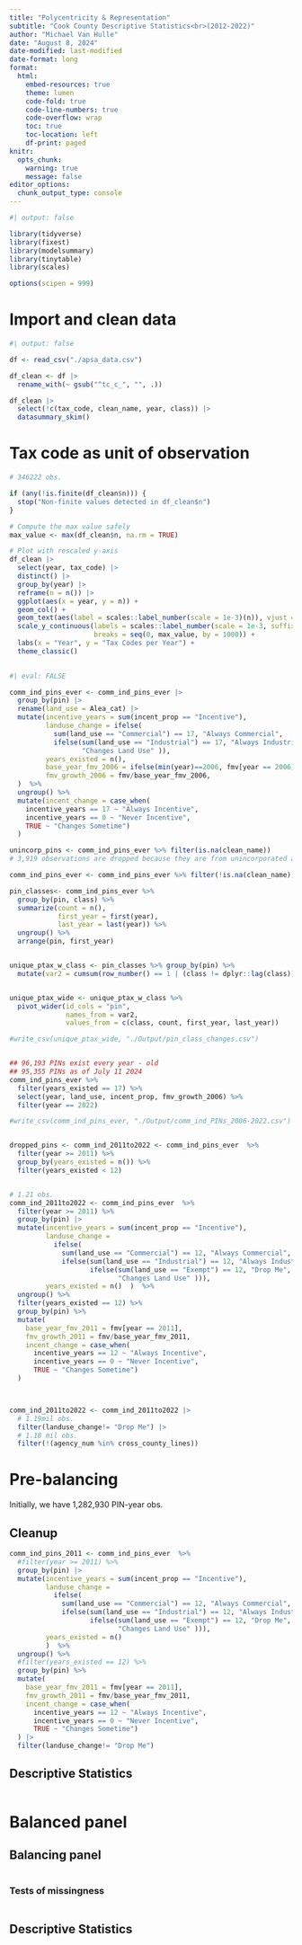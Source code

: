 ```yaml
---
title: "Polycentricity & Representation"
subtitle: "Cook County Descriptive Statistics<br>(2012-2022)"
author: "Michael Van Hulle"
date: "August 8, 2024"
date-modified: last-modified
date-format: long
format: 
  html:
    embed-resources: true
    theme: lumen
    code-fold: true
    code-line-numbers: true
    code-overflow: wrap
    toc: true
    toc-location: left
    df-print: paged
knitr: 
  opts_chunk:
    warning: true
    message: false
editor_options: 
  chunk_output_type: console
---
```


```r
#| output: false

library(tidyverse)
library(fixest)
library(modelsummary)
library(tinytable)
library(scales)

options(scipen = 999)

```

# Import and clean data

```r
#| output: false

df <- read_csv("./apsa_data.csv")

df_clean <- df |>
  rename_with(~ gsub("^tc_c_", "", .))

df_clean |>
  select(!c(tax_code, clean_name, year, class)) |>
  datasummary_skim()

```

# Tax code as unit of observation

```r

# 346222 obs.

if (any(!is.finite(df_clean$n))) {
  stop("Non-finite values detected in df_clean$n")
}

# Compute the max value safely
max_value <- max(df_clean$n, na.rm = TRUE)

# Plot with rescaled y-axis
df_clean |>
  select(year, tax_code) |>
  distinct() |>
  group_by(year) |>
  reframe(n = n()) |>
  ggplot(aes(x = year, y = n)) +
  geom_col() +
  geom_text(aes(label = scales::label_number(scale = 1e-3)(n)), vjust = -0.5) +
  scale_y_continuous(labels = scales::label_number(scale = 1e-3, suffix = "K"),
                     breaks = seq(0, max_value, by = 1000)) +
  labs(x = "Year", y = "Tax Codes per Year") +
  theme_classic()
  

```


```r
#| eval: FALSE

comm_ind_pins_ever <- comm_ind_pins_ever |>
  group_by(pin) |>
  rename(land_use = Alea_cat) |>
  mutate(incentive_years = sum(incent_prop == "Incentive"),
         landuse_change = ifelse(
           sum(land_use == "Commercial") == 17, "Always Commercial",
           ifelse(sum(land_use == "Industrial") == 17, "Always Industrial",
                  "Changes Land Use" )),
         years_existed = n(),
         base_year_fmv_2006 = ifelse(min(year)==2006, fmv[year == 2006], NA),
         fmv_growth_2006 = fmv/base_year_fmv_2006,
  )  %>%
  ungroup() %>%
  mutate(incent_change = case_when(
    incentive_years == 17 ~ "Always Incentive",
    incentive_years == 0 ~ "Never Incentive",
    TRUE ~ "Changes Sometime")
  )

unincorp_pins <- comm_ind_pins_ever %>% filter(is.na(clean_name))
# 3,919 observations are dropped because they are from unincorporated areas in Cook County.

comm_ind_pins_ever <- comm_ind_pins_ever %>% filter(!is.na(clean_name))

pin_classes<- comm_ind_pins_ever %>%
  group_by(pin, class) %>%
  summarize(count = n(),
            first_year = first(year),
            last_year = last(year)) %>%
  ungroup() %>%
  arrange(pin, first_year)


unique_ptax_w_class <- pin_classes %>% group_by(pin) %>%
  mutate(var2 = cumsum(row_number() == 1 | (class != dplyr::lag(class))))


unique_ptax_wide <- unique_ptax_w_class %>%
  pivot_wider(id_cols = "pin",
              names_from = var2,
              values_from = c(class, count, first_year, last_year))

#write_csv(unique_ptax_wide, "./Output/pin_class_changes.csv")


## 96,193 PINs exist every year - old
## 95,355 PINs as of July 11 2024
comm_ind_pins_ever %>%
  filter(years_existed == 17) %>%
  select(year, land_use, incent_prop, fmv_growth_2006) %>%
  filter(year == 2022)

#write_csv(comm_ind_pins_ever, "./Output/comm_ind_PINs_2006-2022.csv")


dropped_pins <- comm_ind_2011to2022 <- comm_ind_pins_ever  %>%
  filter(year >= 2011) %>%
  group_by(years_existed = n()) %>%
  filter(years_existed < 12)


# 1.21 obs.
comm_ind_2011to2022 <- comm_ind_pins_ever  %>%
  filter(year >= 2011) %>%
  group_by(pin) |>
  mutate(incentive_years = sum(incent_prop == "Incentive"),
         landuse_change =
           ifelse(
             sum(land_use == "Commercial") == 12, "Always Commercial",
             ifelse(sum(land_use == "Industrial") == 12, "Always Industrial",
                    ifelse(sum(land_use == "Exempt") == 12, "Drop Me",
                           "Changes Land Use" ))),
         years_existed = n()  )  %>%
  ungroup() %>%
  filter(years_existed == 12) %>%
  group_by(pin) %>%
  mutate(
    base_year_fmv_2011 = fmv[year == 2011],
    fmv_growth_2011 = fmv/base_year_fmv_2011,
    incent_change = case_when(
      incentive_years == 12 ~ "Always Incentive",
      incentive_years == 0 ~ "Never Incentive",
      TRUE ~ "Changes Sometime")
  )



comm_ind_2011to2022 <- comm_ind_2011to2022 |>
  # 1.19mil obs.
  filter(landuse_change!= "Drop Me") |>
  # 1.18 mil obs.
  filter(!(agency_num %in% cross_county_lines))

```

# Pre-balancing

Initially, we have 1,282,930 PIN-year obs. 

## Cleanup

```r

comm_ind_pins_2011 <- comm_ind_pins_ever  %>% 
  #filter(year >= 2011) %>%
  group_by(pin) |>
  mutate(incentive_years = sum(incent_prop == "Incentive"),
         landuse_change = 
           ifelse(
             sum(land_use == "Commercial") == 12, "Always Commercial",
             ifelse(sum(land_use == "Industrial") == 12, "Always Industrial",
                    ifelse(sum(land_use == "Exempt") == 12, "Drop Me",
                           "Changes Land Use" ))),
         years_existed = n()  
         )  %>%
  ungroup() %>%
  #filter(years_existed == 12) %>%
  group_by(pin) %>%
  mutate(
    base_year_fmv_2011 = fmv[year == 2011],
    fmv_growth_2011 = fmv/base_year_fmv_2011,
    incent_change = case_when(
      incentive_years == 12 ~ "Always Incentive",
      incentive_years == 0 ~ "Never Incentive",
      TRUE ~ "Changes Sometime")
  ) |> 
  filter(landuse_change!= "Drop Me")

```

## Descriptive Statistics

```r



```

# Balanced panel

## Balancing panel

```r


```


### Tests of missingness

```r


```


## Descriptive Statistics

```r



```
